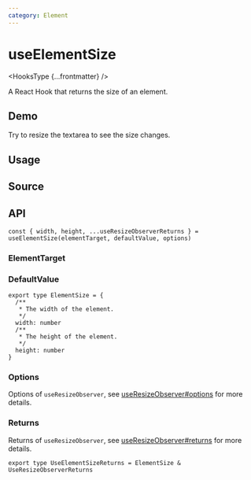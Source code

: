 ```yaml
---
category: Element
---
```


# useElementSize


<HooksType {...frontmatter} />

A React Hook that returns the size of an element.

## Demo

Try to resize the textarea to see the size changes.


<App />

## Usage



## Source


<Source />

## API

```tsx
const { width, height, ...useResizeObserverReturns } = useElementSize(elementTarget, defaultValue, options)
```

### ElementTarget


<Tip type="target" />

### DefaultValue

```tsx
export type ElementSize = {
  /**
   * The width of the element.
   */
  width: number
  /**
   * The height of the element.
   */
  height: number
}
```

### Options

Options of `useResizeObserver`, see [useResizeObserver#options](/reference/use-resize-observer/#options) for more details.

### Returns

Returns of `useResizeObserver`, see [useResizeObserver#returns](/reference/use-resize-observer/#returns) for more details.

```tsx
export type UseElementSizeReturns = ElementSize & UseResizeObserverReturns
```
